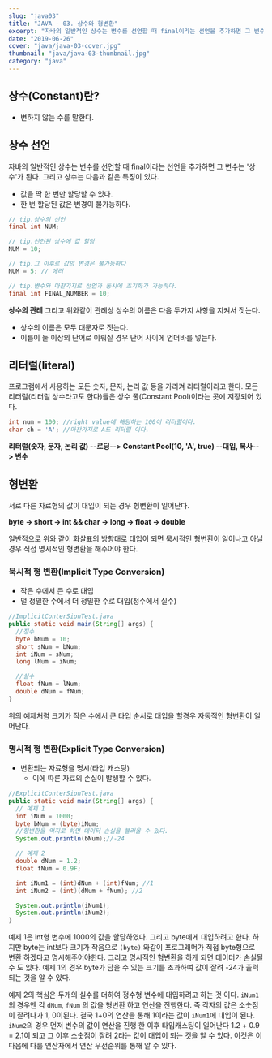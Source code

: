 ```yaml
---
slug: "java03"
title: "JAVA - 03. 상수와 형변환"
excerpt: "자바의 일반적인 상수는 변수를 선언할 때 final이라는 선언을 추가하면 그 변수는 '상수'가 된다. 그리고 상수는 다음과 같은 특징이 있다."
date: "2019-06-26"
cover: "java/java-03-cover.jpg"
thumbnail: "java/java-03-thumbnail.jpg"
category: "java"
---
```


## 상수(Constant)란?

- 변하지 않는 수를 말한다. <!-- more -->

## 상수 선언

자바의 일반적인 상수는 변수를 선언할 때 final이라는 선언을 추가하면 그 변수는 '상수'가 된다. 그리고 상수는 다음과 같은 특징이 있다.

- 값을 딱 한 번만 할당할 수 있다.
- 한 번 할당된 값은 변경이 불가능하다.

```java
// tip.상수의 선언
final int NUM;

// tip.선언된 상수에 값 할당
NUM = 10;

// tip.그 이후로 값의 변경은 불가능하다
NUM = 5; // 에러

// tip.변수와 마찬가지로 선언과 동시에 초기화가 가능하다.
final int FINAL_NUMBER = 10;
```

**상수의 관례**
그리고 위와같이 관례상 상수의 이름은 다음 두가지 사항을 지켜서 짓는다.

- 상수의 이름은 모두 대문자로 짓는다.
- 이름이 둘 이상의 단어로 이뤄질 경우 단어 사이에 언더바를 넣는다.

## 리터럴(literal)

프로그램에서 사용하는 모든 숫자, 문자, 논리 값 등을 가리켜 리터럴이라고 한다. 모든 리터럴(리터럴 상수라고도 한다)들은 상수 풀(Constant Pool)이라는 곳에 저장되어 있다.

```java
int num = 100; //right value에 해당하는 100이 리터럴이다.
char ch = 'A'; //마찬가지로 A도 리터럴 이다.
```

**리터럴(숫자, 문자, 논리 값) --로딩--> Constant Pool(10, 'A', true) --대입, 복사--> 변수**

## 형변환

서로 다른 자료형의 값이 대입이 되는 경우 형변환이 일어난다.

**byte -> short -> int && char -> long -> float -> double**

일반적으로 위와 같이 화살표의 방향대로 대입이 되면 묵시적인 형변환이 일어나고 아닐 경우 직접 명시적인 형변환을 해주어야 한다.

### 묵시적 형 변환(Implicit Type Conversion)

- 작은 수에서 큰 수로 대입
- 덜 정밀한 수에서 더 정밀한 수로 대입(정수에서 실수)

```java
//ImplicitConterSionTest.java
public static void main(String[] args) {
  //정수
  byte bNum = 10;
  short sNum = bNum;
  int iNum = sNum;
  long lNum = iNum;

  //실수
  float fNum = lNum;
  double dNum = fNum;
}
```

위의 예제처럼 크기가 작은 수에서 큰 타입 순서로 대입을 할경우 자동적인 형변환이 일어난다.

### 명시적 형 변환(Explicit Type Conversion)

- 변환되는 자료형을 명시(타입 캐스팅)
  - 이에 따른 자료의 손실이 발생할 수 있다.

```java
//ExplicitConterSionTest.java
public static void main(String[] args) {
  // 예제 1
  int iNum = 1000;
  byte bNum = (byte)iNum;
  //형변환을 억지로 하면 데이터 손실을 불러올 수 있다.
  System.out.println(bNum);//-24

  // 예제 2
  double dNum = 1.2;
  float fNum = 0.9F;

  int iNum1 = (int)dNum + (int)fNum; //1
  int iNum2 = (int)(dNum + fNum); //2

  System.out.println(iNum1);
  System.out.println(iNum2);
}
```

예제 1은 int형 변수에 1000의 값을 할당하였다. 그리고 byte에게 대입하려고 한다. 하지만 byte는 int보다 크기가 작음으로 `(byte)` 와같이 프로그래머가 직접 byte형으로 변환 하겠다고 명시해주어야한다. 그리고 명시적인 형변환을 하게 되면 데이터가 손실될 수 도 있다. 예제 1의 경우 byte가 담을 수 있는 크기를 초과하여 값이 잘려 -24가 출력 되는 것을 알 수 있다.

예제 2의 핵심은 두개의 실수를 더하여 정수형 변수에 대입하려고 하는 것 이다. `iNum1`의 경우엔 각 `dNum`, `fNum` 의 값을 형변환 하고 연산을 진행한다. 즉 각자의 값은 소숫점이 잘려나가 1, 0이된다. 결국 1+0의 연산을 통해 1이라는 값이 `iNum1`에 대입이 된다. `iNum2`의 경우 먼저 변수의 값이 연산을 진행 한 이후 타입캐스팅이 일어난다 1.2 + 0.9 = 2.1이 되고 그 이후 소숫점이 잘려 2라는 값이 대입이 되는 것을 알 수 있다. 이것은 이 다음에 다룰 연산자에서 연산 우선순위를 통해 알 수 있다.

